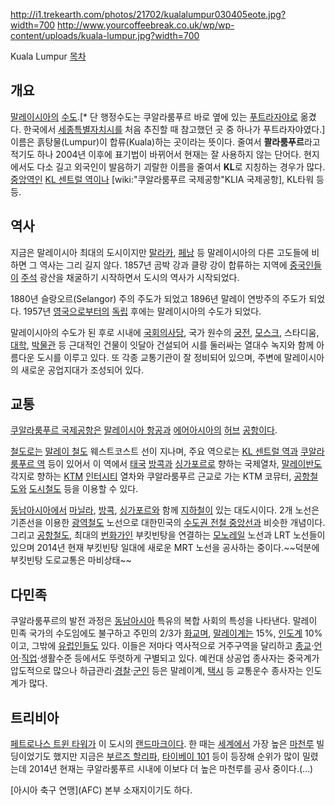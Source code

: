 http://i1.trekearth.com/photos/21702/kualalumpur030405eote.jpg?width=700
http://www.yourcoffeebreak.co.uk/wp/wp-content/uploads/kuala-lumpur.jpg?width=700

Kuala Lumpur
[[목차]]
== 개요 ==
[[말레이시아]]의 [[수도]].[* 단 행정수도는 쿠알라룸푸르 바로 옆에 있는 [[푸트라자야]]로 옮겼다. 한국에서 [[세종특별자치시]]를 처음 추진할 때 참고했던 곳 중 하나가 푸트라자야였다.] 이름은 흙탕물(Lumpur)이 합류(Kuala)하는 곳이라는 뜻이다. 줄여서 '''콸라룸푸르'''라고 적기도 하나 2004년 이후에 표기법이 바뀌어서 현재는 잘 사용하지 않는 단어다. 현지에서도 다소 길고 외국인이 발음하기 괴랄한 이름을 줄여서 '''KL'''로 지칭하는 경우가 많다. [[중앙역]]인 [[KL 센트럴 역]]이나 [wiki:"쿠알라룸푸르 국제공항"KLIA 국제공항], KL타워 등등.

== 역사 ==
지금은 말레이시아 최대의 도시이지만 [[말라카]], [[페낭]] 등 말레이시아의 다른 고도들에 비하면 그 역사는 그리 길지 않다. 1857년 곰박 강과 클랑 강이 합류하는 지역에 [[중국인]]들이 [[주석]] 광산을 채굴하기 시작하면서 도시의 역사가 시작되었다.

1880년 슬랑오르(Selangor) 주의 주도가 되었고 1896년 말레이 연방주의 주도가 되었다. 1957년 [[영국]]으로부터의 [[독립]] 후에는 말레이시아의 수도가 되었다.

말레이시아의 수도가 된 후로 시내에 [[국회의사당]], 국가 원수의 [[궁전]], [[모스크]], 스타디움, [[대학]], [[박물관]] 등 근대적인 건물이 잇달아 건설되어 시를 둘러싸는 열대수 녹지와 함께 아름다운 도시를 이루고 있다. 또 각종 교통기관이 잘 정비되어 있으며, 주변에 말레이시아의 새로운 공업지대가 조성되어 있다.

== 교통 ==
[[쿠알라룸푸르 국제공항]]은 [[말레이시아 항공]]과 [[에어아시아]]의 [[허브]] [[공항]]이다.

[[철도]]로는 [[말레이 철도]] 웨스트코스트 선이 지나며, 주요 역으로는 [[KL 센트럴 역]]과 [[쿠알라룸푸르 역]] 등이 있어서 이 역에서 [[태국]] [[방콕]]과 [[싱가포르]]로 향하는 국제열차, [[말레이반도]] 각지로 향하는 [[KTM]] [[인터시티]] 열차와 쿠알라룸푸르 근교로 가는 KTM 코뮤터, [[공항철도]]와 [[도시철도]] 등을 이용할 수 있다.

[[동남아시아]]에서 [[마닐라]], [[방콕]], [[싱가포르]]와 함께 [[지하철]]이 있는 대도시이다. 2개 노선은 기존선을 이용한 [[광역철도]] 노선으로 대한민국의 [[수도권 전철 중앙선]]과 비슷한 개념이다. 그리고 [[공항철도]], 최대의 [[번화가]]인 부킷빈탕을 연결하는 [[모노레일]] 노선과 LRT 노선들이 있으며 2014년 현재 부킷빈탕 일대에 새로운 MRT 노선을 공사하는 중이다.~~덕분에 부킷빈탕 도로교통은 마비상태~~

== 다민족 ==
쿠알라룸푸르의 발전 과정은 [[동남아시아]] 특유의 복합 사회의 특성을 나타낸다. 말레이 민족 국가의 수도임에도 불구하고 주민의 2/3가 [[화교]]며, [[말레이]]계는 15%, [[인도]]계 10%이고, 그밖에 [[유럽]]인들도 있다. 이들은 저마다 역사적으로 거주구역을 달리하고 [[종교]]·[[언어]]·[[직업]]·생활수준 등에서도 뚜렷하게 구별되고 있다. 예컨대 상공업 종사자는 중국계가 압도적으로 많으나 하급관리·[[경찰]]·[[군인]] 등은 말레이계, [[택시]] 등 교통운수 종사자는 인도계가 많다.

== 트리비아 ==
[[페트로나스 트윈 타워]]가 이 도시의 [[랜드마크]]이다. 한 때는 [[세계]]에서 가장 높은 [[마천루]] 빌딩이었기도 했지만 지금은 [[부르즈 할리파]], [[타이베이 101]] 등이 등장해 순위가 많이 밀렸는데 2014년 현재는 쿠알라룸푸르 시내에 이보다 더 높은 마천루를 공사 중이다.(...)

[아시아 축구 연맹](AFC) 본부 소재지이기도 하다.
